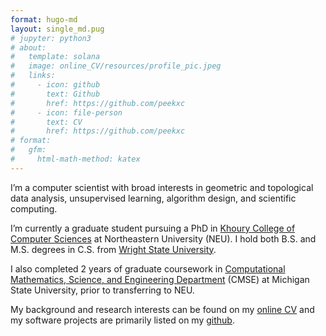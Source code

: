 ```yaml
---
format: hugo-md
layout: single_md.pug
# jupyter: python3
# about:
#   template: solana
#   image: online_CV/resources/profile_pic.jpeg
#   links:    
#     - icon: github
#       text: Github
#       href: https://github.com/peekxc
#     - icon: file-person
#       text: CV
#       href: https://github.com/peekxc
# format: 
#   gfm:
#     html-math-method: katex
---
```


:::{#hero-heading}

I'm a computer scientist with broad interests in geometric and topological data analysis, unsupervised learning, algorithm design, and scientific computing.

I'm currently a graduate student pursuing a PhD in [Khoury College of Computer Sciences](https://www.khoury.northeastern.edu/) at Northeastern University (NEU). 
I hold both B.S. and M.S. degrees in C.S. from [Wright State University](https://www.wright.edu/).

I also completed 2 years of graduate coursework in [Computational Mathematics, Science, and Engineering Department](https://cmse.msu.edu/) (CMSE) at Michigan State University, prior to transferring to NEU. 

My background and research interests can be found on my [online CV](https://mattpiekenbrock.com) and my software projects are primarily listed on my [github](https://github.com/peekxc).  

<!-- I enjoy learning about open-ended areas of learning theory and data analysis, including topics such as unsupervised learning, clustering, dimensionality reduction, estimation theory, and so on. I'm also a [modern C++](https://github.com/isocpp/CppCoreGuidelines/blob/master/CppCoreGuidelines.md#abstract) enthusiast, and believer in [functional programming](https://en.wikipedia.org/wiki/Functional_programming), and a fervent supporter of open source software.  -->

:::